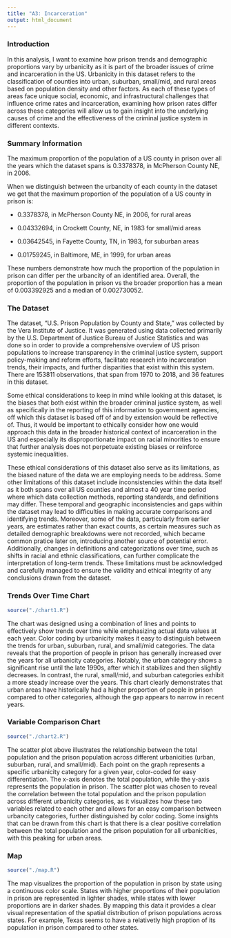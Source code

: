 ```yaml
---
title: "A3: Incarceration"
output: html_document
---
```

### Introduction

In this analysis, I want to examine how prison trends and demographic proportions vary by urbanicity as it is part of the broader issues of crime and incarceration in the US.  Urbanicity in this dataset refers to the classification of counties into urban, suburban, small/mid, and rural areas based on population density and other factors. As each of these types of areas face unique social, economic, and infrastructural challenges that influence crime rates and incarceration, examining how prison rates differ across these categories will allow us to gain insight into the underlying causes of crime and the effectiveness of the criminal justice system in different contexts.

### Summary Information

The maximum proportion of the population of a US county in prison over all the years which the dataset spans is 0.3378378, in McPherson County NE, in 2006. 

When we distinguish between the urbancity of each county in the dataset we get that the maximum proportion of the population of a US county in prison is:  

- 0.3378378, in McPherson County NE, in 2006, for rural areas

- 0.04332694, in Crockett County, NE, in 1983 for small/mid areas

- 0.03642545, in Fayette County, TN, in 1983, for suburban areas

- 0.01759245, in Baltimore, ME, in 1999, for urban areas

These numbers demonstrate how much the proportion of the population in prison can differ per the urbancity of an identified area. Overall, the proportion of the population in prison vs the broader proportion has a mean of 0.003392925 and a median of 0.002730052. 

### The Dataset

The dataset, "U.S. Prison Population by County and State," was collected by the Vera Institute of Justice. It was generated using data collected primarily by the U.S. Department of Justice Bureau of Justice Statistics and was done so in order to provide a comprehensive overview of US prison populations to increase transparency in the criminal justice system, support policy-making and reform efforts, facilitate research into incarceration trends, their impacts, and further disparities that exist within this system. There are 153811 observations, that span from 1970 to 2018, and 36 features in this dataset. 

Some ethical considerations to keep in mind while looking at this dataset, is the biases that both exist within the broader criminal justice system, as well as specifically in the reporting of this information to government agencies, off which this dataset is based off of and by extension would be reflective of. Thus, it would be important to ethically consider how one would approach this data in the broader historical context of incarceration in the US and especially its disproportionate impact on racial minorities to ensure that further analysis does not perpetuate existing biases or reinforce systemic inequalities. 

These ethical considerations of this dataset also serve as its limitations, as the biased nature of the data we are employing needs to be address. Some other limitations of this dataset include inconsistencies within the data itself as it both spans over all US counties and almost a 40 year time period where which data collection methods, reporting standards, and definitions may differ. These temporal and geographic inconsistencies and gaps within the dataset may lead to difficulties in making accurate comparisons and identifying trends. Moreover, some of the data, particularly from earlier years, are estimates rather than exact counts, as certain measures such as detailed demographic breakdowns were not recorded, which became common pratice later on, introducing another source of potential error. Additionally, changes in definitions and categorizations over time, such as shifts in racial and ethnic classifications, can further complicate the interpretation of long-term trends. These limitations must be acknowledged and carefully managed to ensure the validity and ethical integrity of any conclusions drawn from the dataset.

### Trends Over Time Chart

```r
source("./chart1.R")
```

The chart was designed using a combination of lines and points to effectively show trends over time while emphasizing actual data values at each year. Color coding by urbanicity makes it easy to distinguish between the trends for urban, suburban, rural, and small/mid categories. The data reveals that the proportion of people in prison has generally increased over the years for all urbanicity categories. Notably, the urban category shows a significant rise until the late 1990s, after which it stabilizes and then slightly decreases. In contrast, the rural, small/mid, and suburban categories exhibit a more steady increase over the years. This chart clearly demonstrates that urban areas have historically had a higher proportion of people in prison compared to other categories, although the gap appears to narrow in recent years.

### Variable Comparison Chart

```r
source("./chart2.R")
```

The scatter plot above illustrates the relationship between the total population and the prison population across different urbanicities (urban, suburban, rural, and small/mid). Each point on the graph represents a specific urbanicity category for a given year, color-coded for easy differentiation. The x-axis denotes the total population, while the y-axis represents the population in prison. The scatter plot was chosen to reveal the correlation between the total population and the prison population across different urbanicity categories, as it visualizes how these two variables related to each other and allows for an easy comparison between urbancity categories, further distinguished by color coding. Some insights that can be drawn from this chart is that there is a clear positive correlation between the total population and the prison population for all urbanicities, with this peaking for urban areas. 

### Map

```r
source("./map.R")
```

The map visualizes the proportion of the population in prison by state using a continuous color scale. States with higher proportions of their population in prison are represented in lighter shades, while states with lower proportions are in darker shades. By mapping this data it provides a clear visual representation of the spatial distribution of prison populations across states. For example, Texas seems to have a relativetly high proption of its population in prison compared to other states. 